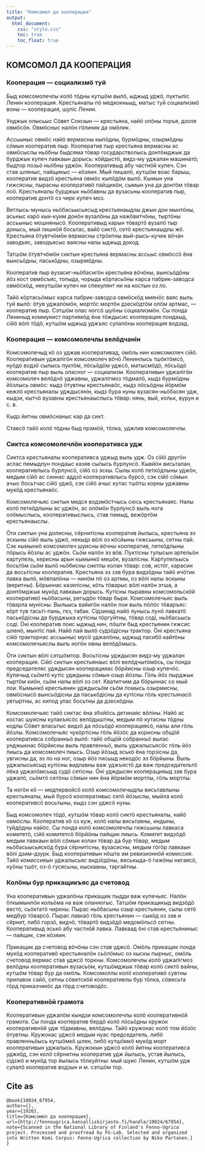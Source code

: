 ```yaml
---
title: "Комсомол да кооперация"
output:
  html_document:
    css: "style.css"
    toc: true
    toc_float: true
---
```

## КОМСОМОЛ ДА КООПЕРАЦИЯ

### Кооперация — социализмӧ туй

Быд комсомолечлы колӧ тӧдны кутшӧм вылӧ, ыджыд уджӧ, пуктыліс Ленин кооперация. Крестьяналы пӧ медкокньыд, матыс туй социализмӧ воны — кооперация, шуліс Ленин.

Унджык олысьыс Сӧвет Союзын — крестьяна, найӧ олӧны торъя, дзоля овмӧсӧн. Овмӧсныс налӧн гӧлиник да омӧлик.

Ассьыныс овмӧс найӧ вермасны кыпӧдны, бурмӧдны, озырмӧдны сӧмын кооператив пыр. Кооператив пыр крестьяна вермасны ас овмӧсыслы ньӧбны быдсяма тӧвар государстволысь донтӧмджык да бурджык купеч лавкаын дорысь: кӧйдыстӧ, видз-му уджалан машинатӧ; быдтор позьӧ ньӧбны уджӧн. Кооперативыд абу частнӧй купеч. Сэн став шленыс, пайщикыс — кӧзяин. Мый лишалӧ, кутшӧм воас барыш, кооператив видзӧ крестьяна овмӧс кыпӧдӧм вылӧ. Кымын уна гижсясны, пырасны кооперативӧ пайщикӧн, сымын уна да донтӧм тӧвар лоӧ. Крестьяналы бурджык ньӧбавны да вузасьны кооператив пыр, кооператив донтӧ оз чирк купеч моз.

Ветлысь-мунысь ньӧбасьысьясыд крестьянаыдлы джын дон мынтӧны, асьныс карӧ кык-куим донӧн вузалӧны да нажӧвитчӧны, тыртӧны ассьыныс мошнянысӧ. Кооперативыд карын тӧвартӧ вузалӧ тыр донысь, мый лишнӧй босьтас, вайӧ сиктӧ, сетӧ крестьянаыдлы жӧ. Крестьяна ӧтувтчӧмӧн вермасны стрӧитны вый-рысь-кучик вӧчан заводъяс, заводъясыс ваясны налы ыджыд докод.

Татшӧм ӧтувтчӧмӧн сиктын крестьяна вермасны ассьыс овмӧссӧ ёна вынсьӧдны, паськӧдны, озырмӧдны.

Кооператив пыр вузасиг-ньӧбасигӧн крестьяна вӧчӧны, вынсьӧдӧны йӧз кост овмӧсъяс, топыда, чорыда кӧртасьӧны карса пабрик-заводса овмӧскӧд, некутшӧм купеч ни спекулянт ни на костын оз ло.

Тайӧ кӧртасьӧмыс карса пабрик-заводса овмӧскӧд миянӧс ваяс выль туй вылӧ: ӧтув уджалӧмӧн, мортӧс мортӧн дзескӧдтӧм олӧм артмас, — кооператив пыр. Сэтшӧм олас ногсӧ шуӧны социализмӧн. Сы понда Лениныд коммунист партиякӧд ёна тӧждысис кооперация пондаыд, сійӧ вӧлі тӧдӧ, кутшӧм ыджыд уджъяс сулалӧны кооперация водзад.

### Кооперация — комсомолечлы велӧдчанін

Комсомолечыд кӧ оз уджав кооперативад, омӧль нин комсомолеч сійӧ. Кооперативын уджалігӧн комсомолеч вӧчӧ Ленинлысь тшӧктӧмсӧ, нуӧдӧ водзӧ сылысь пуктӧм, лӧсьӧдӧм уджсӧ, матысмӧдӧ, лӧсьӧдӧ кооператив пыр выль оласног — социализм. Кооперативын уджалігӧн комсомолеч велӧдчӧ уджавны, уджалігмоз тӧдмалӧ, кыдз бурмӧдны йӧзлысь овмӧс: кыдз ӧтувтны крестьянаӧс, кыдз лӧсьӧдны йӧрмӧм кежлӧ крестьяналы удждысянін, кыдз бура нуны вузасян-ньӧбасян удж, кыдзи, кытчӧ вузавны крестьянаыслысь тӧвар: нянь, вый, кольк, вурун и с. в.

Кыдз йитны овмӧснаныс кар да сикт.

Ставсӧ тайӧ колӧ тӧдны быд прамӧй, тӧлка, уджлив комсомолечлы.

### Сиктса комсомолечлӧн кооперативса удж

Сиктса крестьяналы кооперативса уджыд выль удж. Оз сійӧ другӧн аслас пемыдлун пондаыс казяв сылысь бурлунсӧ. Кывйӧн висьталан, кооперативлысь бурлунсӧ, сійӧ оз эскы. Сылы колӧ петкӧдлыны уджӧн, медым сійӧ ас синнас аддзӧ кооперативлысь бурсӧ, сэк сійӧ сӧмын ачыс босьтчас сійӧ уджӧ, сэк сійӧ ачыс кутас тшӧтш корны уджавны мукӧд крестьянаӧс.

Комсомолечьяс сиктын медся водзмӧстчысь сюсь крестьянаяс. Налы колӧ петкӧдлыны ас уджӧн, ас олӧмӧн бурлунсӧ выль нога олӧмыслысь, кооперативыслысь, став пемыд, вежӧртӧм крестьянаыслы.

Ӧти сиктын уна долисны, сёрнитісны кооператив йылысь, крестьяна эз эскыны сійӧ выль уджӧ, некыдз вӧлі оз кӧсйыны гижсьыны, сетны пай. Сэк кымынкӧ комсомолеч шуисны вӧчны кооператив, петкӧдлыны пӧрысь йӧзлы ас уджӧн. Сьӧм налӧн эз вӧв. Пуктісны тулысын артельӧн картупель, керисны арын кымынкӧ мешӧк, вузалісны. Картупельысь босьтӧм сьӧм вылӧ ньӧбисны сиктлы колан тӧвар: сов, истӧг, карасин да восьтісны кооператив. Крестьяна эз зэв бура видзӧдны тайӧ ичӧтик лавка вылӧ, мӧвпалӧны — нинӧм пӧ оз артмы, оз вӧлі налы эскыны (веритны). Бӧрыннас казялісны, кӧть тӧварыс вӧлі налӧн этша, а донтӧмджык мукӧд лавкаын дорысь. Кутісны пыравны комсомольскӧй кооперативӧ ньӧбасьны, регыдӧн тӧвар быри. Комсомолечьяс выль тӧварла мунісны. Выльысь вайигӧн налӧн лои выль пӧлӧс тӧваръяс: кӧрт тув тасьті-пань, гез, табак. Сідзинад найӧ лунысь лунӧ лавкатӧ паськӧдісны да бурджыка кутісны тӧргуйтны, тӧвар соді, ньӧбасьысь соді. Ӧні кооператив лоис ыджыд нин, пӧшти быд крестьянин гижсис шленӧ, мынтіс пай. Найӧ пай вылӧ судзӧдісны трактор. Ӧні крестьяна сійӧ тракторнас ассьыныс мусӧ уджалӧны, ыджыд пасибӧ кайтӧны комсомолечьяслы выль ногӧн овны велӧдӧмысь.

Ӧти сиктын вӧлі сэтшӧмтор. Восьтісны удждысян видз-му уджалан кооперация. Сійӧ сиктын крестьянаыс вӧлі велӧдчытӧмӧсь, сы понда председателяс удждысян кооперацияас бӧрйисны озыр купечӧс. Купечыд сьӧмтӧ кутіс удждыны сӧмын озыр йӧзлы. Гӧль йӧз пырджык тыртӧм киӧн, сьӧм налы вӧлі оз сет. Кватитчим да бӧрыннас со мый лои. Кымынкӧ крестьянин удждысьӧм сьӧм помысь озырмисны, овмӧснысӧ вынсьӧдісны да паськӧдісны да кутісны гӧль крестьянасӧ увтыртны, ас кипод улас босьтны да дзескӧдны.

Комсомолечьяс тайӧ сиктас ёна збойӧсь детинаяс вӧліны. Найӧ ас костас шуисны кулакъясӧс велӧдыштны, медым пӧ кутасны тӧдны кодлы Сӧвет власьтыс видзӧ да лӧсьӧдӧ кооперациясӧ, налы али гӧль йӧзлы. Комсомолечьяс чукӧртісны гӧль йӧзӧс да корисны общӧй кооперативса собранньӧ вылӧ: тайӧ общӧй собранньӧ вылас унджыкнас бӧрйисны выль правленньӧ, выль уджалысьясӧс гӧль йӧз пиысь да комсомолеч пиысь. Озыр йӧзыд эськӧ ёна горзісны да, увгисны да, эз ло на ног, озыр йӧз письыд некодӧс эз бӧрйыны. Выль уджалысьясыд кутісны видлавны важ уджъястӧ да важ председательтӧ лёка уджалӧмсьыд судӧ сетісны. Ӧні удждысян кооперацияыд зэв бура уджалӧ, сьӧмтӧ сетӧны сӧмын нин ёна йӧрмӧм мортлы, гӧль мортлы.

Та ногӧн кӧ — медпервойсӧ колӧ комсомолечыдлы висьтавлыны крестьяналы, мый бурсӧ кооперативыс сетӧ йӧзыслы, мыйла колӧ кооперативсӧ восьтыны, кыдз сэн уджсӧ нуны.

Быд комсомолеч тӧдӧ, кутшӧм тӧвар колӧ сиктӧ крестьяналы, найӧ овмӧслы. Кооператив кӧ оз куж, колӧ налы висьтавны, индыны, туйдӧдны найӧс. Сы понда колӧ комсомолечлы гижсьыны лавкаса комитетӧ, сійӧ комитетсӧ бӧрйӧны пайщик пиысь. Комитет видзӧдӧ медым лавкаын вӧлі сӧмын колан тӧвар да бур тӧвар, медым ньӧбасьысьяскӧд бура сёрнитісны, вузасисны, медым гӧгӧр лавкаын вӧлі дзим-дзурк. Быд кооперативын нӧшта эм ревизионнӧй комиссия. Тайӧ комиссияын уджалысьяс видзӧдӧны, веськыда-ӧ гижӧны нигаясӧ, нуӧны тшӧт, оз-ӧ гусясьны, кыскавны, таргайтны.

### Колӧны бур прикащикъяс да счетовод

Уна кооперативын уджалӧны прикащик пыдди важ купечьяс. Налӧн ӧткымынлӧн кольӧма на важ оланногыс. Татшӧм прикащикыд видзӧдӧ вестӧ, сьӧктатӧ чиркны. Пырас ньӧбасьны озыр крестьянин, сылы сетӧ медбур тӧварсӧ. Пырас лавкаӧ гӧль крестьянин — сыкӧд оз зэв и сёрнит, либӧ горзӧ, видчӧ, тӧвартӧ видзӧдӧ медомӧльсӧ сетны. Кооперативыд эськӧ абу частнӧй лавка. Лавкаад ӧні став крестьяниныс — пайщик, сэн кӧзяин.

Прикащик да счетовод вӧчӧны сэн став уджсӧ. Омӧль прикащик понда мукӧд кооперативӧ крестьяналӧн сьӧлӧмыс оз кыскы пырныс, омӧль счетовод вермас став уджсӧ торкны. Комсомолечлы колӧ уджалігмоз велӧдны кооперативын вузасьӧм, кутшӧмджык тӧвар колӧ сиктӧ вайны, кутшӧм тӧвар бур да омӧль. Комсомоллы колӧ кооперативӧ сувтны прилавок сайӧ, сетны сӧветскӧй кооперативлы бур тӧлка, сӧвесьта гӧрд приказчикӧс да гӧрд счетоводӧс.

### Кооперативнӧй грамота

Кооперативын уджалӧм кындзи комсомолечлы колӧ кооперативнӧй грамота. Сы понда кооператив бердӧ колӧ лӧсьӧдны кружок кооперативнӧй удж тӧдмавны, велӧдны. Тайӧ кружокас колӧ том йӧзӧс ӧтувтны. Кружокас уджсӧ медым нуас председатель, либӧ правленньӧысь кутшӧмкӧ шлен, либӧ кутшӧмкӧ мукӧд морт кооперативын уджалысь. Кружокын уджсӧ колӧ йитны кооперативса уджкӧд, сэн колӧ сёрнитны кооператив удж йылысь, устав йылысь, сідзжӧ и мукӧд тор йылысь тӧлкуйтны: мый шуис Ленин, кутшӧм удж сулалӧ кооператив водзын и м. сэтшӧм тор.



    
## Cite as
    
```
@book{10024_67954,
author={},
year={1926},
title={Комсомол да кооперация},
url={http://fennougrica.kansalliskirjasto.fi/handle/10024/67954},
note={Scanned in the National Library of Finland's Fenno-Ugrica project. Processed and proofread by FU-Lab. Selected and organized into Written Komi Corpus: Fenno-Ugrica collection by Niko Partanen.}
}
```
